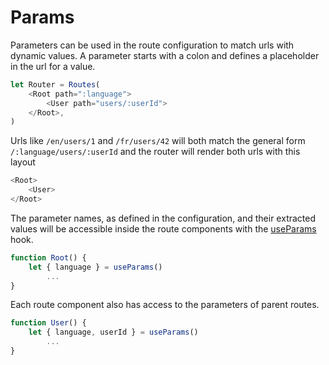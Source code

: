 # Params

Parameters can be used in the route configuration to match urls with dynamic values.
A parameter starts with a colon and defines a placeholder in the url for a value.

```javascript
let Router = Routes(
	<Root path=":language">
		<User path="users/:userId">
	</Root>,
)
```

Urls like `/en/users/1` and `/fr/users/42` will both match the general form `/:language/users/:userId` and the router will render both urls with this layout

```javascript
<Root>
	<User>
</Root>
```

The parameter names, as defined in the configuration, and their extracted values will be accessible inside the route components with the [useParams](/hooks/use-params) hook.

```javascript
function Root() {
	let { language } = useParams()
		...
}
```

Each route component also has access to the parameters of parent routes.

```javascript
function User() {
	let { language, userId } = useParams()
		...
}
```
